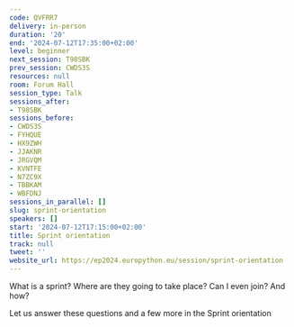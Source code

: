 ```yaml
---
code: QVFRR7
delivery: in-person
duration: '20'
end: '2024-07-12T17:35:00+02:00'
level: beginner
next_session: T98SBK
prev_session: CWDS3S
resources: null
room: Forum Hall
session_type: Talk
sessions_after:
- T98SBK
sessions_before:
- CWDS3S
- FYHQUE
- HX9ZWH
- JJAKNR
- JRGVQM
- KVNTFE
- N7ZC9X
- TBBKAM
- WBFDNJ
sessions_in_parallel: []
slug: sprint-orientation
speakers: []
start: '2024-07-12T17:15:00+02:00'
title: Sprint orientation
track: null
tweet: ''
website_url: https://ep2024.europython.eu/session/sprint-orientation
---
```


What is a sprint?
Where are they going to take place?
Can I even join? And how?

Let us answer these questions and a few more in the Sprint orientation
